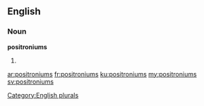 ==English==

===Noun===
'''positroniums'''

# {{plural of|[[positronium]]}}

[[Category:English plurals]]

[[ar:positroniums]]
[[fr:positroniums]]
[[ku:positroniums]]
[[my:positroniums]]
[[sv:positroniums]]